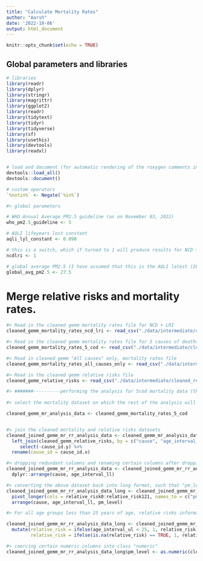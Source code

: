 ```yaml
---
title: "Calculate Mortality Rates"
author: "Aarsh"
date: '2022-10-06'
output: html_document
---
```


```r
knitr::opts_chunk$set(echo = TRUE)
```

## Global parameters and libraries
```r

# libraries
library(readr)
library(dplyr)
library(stringr)
library(magrittr)
library(ggplot2)
library(readr)
library(tidytext)
library(tidyr)
library(tidyverse)
library(sf)
library(usethis)
library(devtools)
library(readxl)


# load and document (for automatic rendering of the roxygen comments into a man file) to keep things updated
devtools::load_all()
devtools::document()

# custom operators
`%notin%` <- Negate(`%in%`)

#> global parameters 

# WHO Annual Average PM2.5 guideline (as on November 03, 2022)
who_pm2.5_guideline <- 5

# AQLI lifeyears lost constant
aqli_lyl_constant <- 0.098

# this is a switch, which if turned to 1 will produce results for NCD + LRI cause of death. If set to 0, it will produce results for the GEMM 5 Causes of Death.
ncdlri <- 1 

# global average PM2.5 (I have assumed that this is the AQLI latest (2020 data, that corresponds to the June 2022 report) global average PM2.5) 
global_avg_pm2.5 <- 27.5

```

# Merge relative risks and mortality rates.

```r
#> Read in the cleaned gemm mortality rates file for NCD + LRI
cleaned_gemm_mortality_rates_ncd_lri <- read_csv("./data/intermediate/cleaned_gemm_mortality_rates_ncd_lri.csv")

#> Read in the cleaned gemm mortality rates file for 5 causes of deaths as per the gemm paper and remove the extra cause_id column
cleaned_gemm_mortality_rates_5_cod <- read_csv("./data/intermediate/cleaned_gemm_mortality_rates_5_cod.csv") 

#> Read in cleaned gemm "All causes" only, mortality rates file
cleaned_gemm_mortality_rates_all_causes_only <- read_csv("./data/intermediate/cleaned_gbd_mortality_rates_all_causes_only.csv")

#> Read in the cleaned gemm relative risks file
cleaned_gemm_relative_risks <- read_csv("./data/intermediate/cleaned_relative_risks_gemm.csv")

#> #######----------performing the analysis for 5cod mortality data (the other option is to run all of the below analysis for ncd + lri dataset). Depends on which dataset we are interested in, accordingly we can decide which dataset we need.---------###########
 
#> select the mortality dataset on which the rest of the analysis will be performed (after joining with relative risks). We have 2 options, one is the 5 COD mr data, the other is ncd + lri mr data. As a start, I have chosen the 5 cod data. Note that: if you need to perform analysis for the ncd + lri data, all you need to do is to replace the 5 cod mr data with the ncd+lri data in the line below and the rest of the analysis code remains the same.

cleaned_gemm_mr_analysis_data <- cleaned_gemm_mortality_rates_5_cod


#> join the cleaned mortality and relative risks datasets
cleaned_joined_gemm_mr_rr_analysis_data <- cleaned_gemm_mr_analysis_data %>%
  left_join(cleaned_gemm_relative_risks, by = c("cause", "age_interval_ll")) %>%
     select(-cause_id.y) %>%
  rename(cause_id = cause_id.x)

#> dropping redundant columns and renaming certain columns after dropping the redundancies, then reordering the columns. Note that, it is possible that some of the function names for dplyr and plyr might clash. So, use the package prefix, before the function name. For example, to rename a column, use: dplyr::rename(), instead of just rename()
cleaned_joined_gemm_mr_rr_analysis_data <- cleaned_joined_gemm_mr_rr_analysis_data %>%
  dplyr::arrange(cause, age_interval_ll)

#> converting the above dataset back into long format, such that "pm_level" and "relative risk" are columns in the new dataset and sort the dataset by cause, pm_level, age_interval
cleaned_joined_gemm_mr_rr_analysis_data_long <- cleaned_joined_gemm_mr_rr_analysis_data %>%
  pivot_longer(cols = relative_risk0:relative_risk121, names_to = c("pm_level"), names_pattern = "(\\d+)", values_to = "relative_risk") %>%
  arrange(cause, age_interval_ll, pm_level)

#> For all age groups less than 25 years of age, relative risks information is not availbale. For these, assume that relative risks = 1. Also replace any missing relative risks information with 1. Below code, replaces all those rows in the "relative_risk" column, where age_interval_ul < 25, with 1. Also, if relative risks data is missing, fill it in with relative risks = 1. 

cleaned_joined_gemm_mr_rr_analysis_data_long <- cleaned_joined_gemm_mr_rr_analysis_data_long %>%
  mutate(relative_risk = ifelse(age_interval_ul < 25, 1, relative_risk), 
         relative_risk = ifelse(is.na(relative_risk) == TRUE, 1, relative_risk))

#> coercing certain numeric columns into class "numeric"
cleaned_joined_gemm_mr_rr_analysis_data_long$pm_level <- as.numeric(cleaned_joined_gemm_mr_rr_analysis_data_long$pm_level)




```


